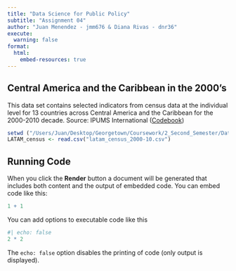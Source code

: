 ```yaml
---
title: "Data Science for Public Policy"
subtitle: "Assignment 04"
author: "Juan Menendez - jmm676 & Diana Rivas - dnr36"
execute:
  warning: false
format:
  html:
    embed-resources: true
---
```


## Central America and the Caribbean in the 2000's

This data set contains selected indicators from census data at the individual level for 13 countries across Central America and the Caribbean for the 2000-2010 decade. Source: IPUMS International ([Codebook](https://live.ipumsi.datadownload.ipums.org/web/extracts/ipumsi/2210604/ipumsi_00009.xml?jwt=eyJhbGciOiJSUzI1NiJ9.eyJpc3MiOiJ1bWEiLCJleHAiOjE3MDg2NjIwMzksIm5iZiI6MTcwODY2MTEzOSwic3ViIjoiN2RiMTViMTAtZjFjYi0wMTM1LWFmMmUtMDA1MDU2YTM1NDA1IiwiY29sbGVjdGlvbnMiOlsiY3BzIiwiaXB1bXNpIl19.D8QH7AA7EZluCH9dSzLSjOph6c6SD6UqifJGCQdwtB70yb-56nkF_ZrhqeAc-M2KubzNl7BV-4qp3YVq08znUFfm2waK6pWmOiGFFE2MRYAgLkfnwZniPCvRbuesOwy8Omv7XnMx217Th7aGhLWgfZkq9FU8mCq-7N1VVzpWZk2t6_SAf0mzRrfbD6CsnDNNWLDu2IE85mmr38zOgDEBDwqL5kIsuV_HKuFzFAXx0clxkmf7oEb1S12tftE0v7H-UQtEBgq_nRUU3K7fBK2tqnDCVeTNRUWXJ8UPcpIRZCzmqyZ9plt9Qt3zmux9QxRuWwY11jts4DOzFQfNZwxtHw#SAMPLE))

```r
setwd ("/Users/Juan/Desktop/Georgetown/Coursework/2_Second_Semester/Data_Science/assignment04")
LATAM_census <- read.csv("latam_census_2000-10.csv")
```

## Running Code

When you click the **Render** button a document will be generated that includes both content and the output of embedded code. You can embed code like this:

```r
1 + 1
```

You can add options to executable code like this

```r
#| echo: false
2 * 2
```

The `echo: false` option disables the printing of code (only output is displayed).
